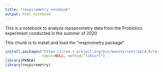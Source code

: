 ```yaml
---
title: "respirometry_notebook"
output: html_notebook
---
```


This is a notebook to analyze repspirometry data from the Probiotics experiment conducted in the summer of 2020


This chunk is to install and load the "respirometry package"
```r
install.packages("https://cran.r-project.org/bin/macosx/contrib/4.0/respirometry_1.2.1.tgz",
                 repos=NULL, method="libcurl")
library(PKNCA)
library(respirometry)
```

